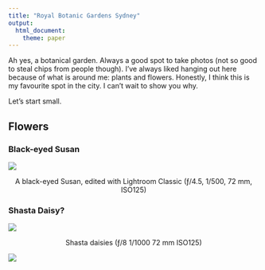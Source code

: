 ---
title: "Royal Botanic Gardens Sydney"
output: 
  html_document:
    theme: paper
---

Ah yes, a botanical garden. Always a good spot to take photos (not so good to steal chips from people though). I've always liked hanging out here because of what is around me: plants and flowers. Honestly, I think this is my favourite spot in the city. I can't wait to show you why.

Let's start small.

## Flowers
### Black-eyed Susan

![](./pics/flower-1.jpg)
<p align = "center">
A black-eyed Susan, edited with Lightroom Classic
(ƒ/4.5,
1/500,
72 mm,
ISO125)
</p>

### Shasta Daisy?

![](./pics/flower-2.JPG)
<p align = "center">
Shasta daisies
(ƒ/8
1/1000
72 mm
ISO125)
</p>

![](./pics/seagull-1.jpg)


